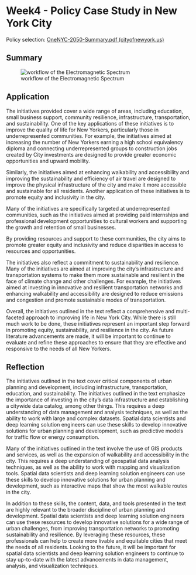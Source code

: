 # Week4 - Policy Case Study in New York City

Policy selection: [OneNYC-2050-Summary.pdf (cityofnewyork.us)](https://onenyc.cityofnewyork.us/wp-content/uploads/2019/05/OneNYC-2050-Summary.pdf)

## Summary

![workflow of the Electromagnetic Spectrum](images/Wk4_NYC%20plan.png){#fig-wk4NYC}

## Application

The initiatives provided cover a wide range of areas, including education, small business support, community resilience, infrastructure, transportation, and sustainability. One of the key applications of these initiatives is to improve the quality of life for New Yorkers, particularly those in underrepresented communities. For example, the initiatives aimed at increasing the number of New Yorkers earning a high school equivalency diploma and connecting underrepresented groups to construction jobs created by City investments are designed to provide greater economic opportunities and upward mobility.

Similarly, the initiatives aimed at enhancing walkability and accessibility and improving the sustainability and efficiency of air travel are designed to improve the physical infrastructure of the city and make it more accessible and sustainable for all residents. Another application of these initiatives is to promote equity and inclusivity in the city.

Many of the initiatives are specifically targeted at underrepresented communities, such as the initiatives aimed at providing paid internships and professional development opportunities to cultural workers and supporting the growth and retention of small businesses.

By providing resources and support to these communities, the city aims to promote greater equity and inclusivity and reduce disparities in access to resources and opportunities.

The initiatives also reflect a commitment to sustainability and resilience. Many of the initiatives are aimed at improving the city's infrastructure and transportation systems to make them more sustainable and resilient in the face of climate change and other challenges. For example, the initiatives aimed at investing in innovative and resilient transportation networks and enhancing walkability and accessibility are designed to reduce emissions and congestion and promote sustainable modes of transportation.

Overall, the initiatives outlined in the text reflect a comprehensive and multi-faceted approach to improving life in New York City. While there is still much work to be done, these initiatives represent an important step forward in promoting equity, sustainability, and resilience in the city. As future literature advancements are made, it will be important to continue to evaluate and refine these approaches to ensure that they are effective and responsive to the needs of all New Yorkers.

## Reflection

The initiatives outlined in the text cover critical components of urban planning and development, including infrastructure, transportation, education, and sustainability. The initiatives outlined in the text emphasize the importance of investing in the city's data infrastructure and establishing a citywide data catalog, among other things. This requires a deep understanding of data management and analysis techniques, as well as the ability to work with large and complex datasets. Spatial data scientists and deep learning solution engineers can use these skills to develop innovative solutions for urban planning and development, such as predictive models for traffic flow or energy consumption.

Many of the initiatives outlined in the text involve the use of GIS products and services, as well as the expansion of walkability and accessibility in the city. This requires a deep understanding of geospatial data analysis techniques, as well as the ability to work with mapping and visualization tools. Spatial data scientists and deep learning solution engineers can use these skills to develop innovative solutions for urban planning and development, such as interactive maps that show the most walkable routes in the city.

In addition to these skills, the content, data, and tools presented in the text are highly relevant to the broader discipline of urban planning and development. Spatial data scientists and deep learning solution engineers can use these resources to develop innovative solutions for a wide range of urban challenges, from improving transportation networks to promoting sustainability and resilience. By leveraging these resources, these professionals can help to create more livable and equitable cities that meet the needs of all residents. Looking to the future, it will be important for spatial data scientists and deep learning solution engineers to continue to stay up-to-date with the latest advancements in data management, analysis, and visualization techniques.
